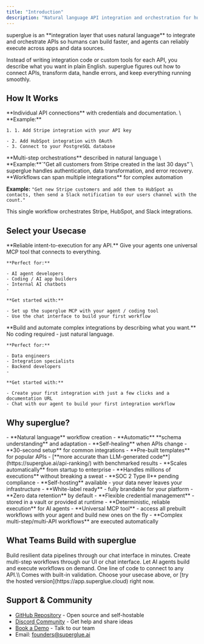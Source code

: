 ```yaml
---
title: "Introduction"
description: "Natural language API integration and orchestration for humans and agents"
---
```


<Card title="What is superglue?" icon="lightbulb" iconType="duotone">
  superglue is an **integration layer that uses natural language** to integrate and orchestrate APIs so humans can build faster, and agents can reliably execute across apps and data sources.
</Card>

Instead of writing integration code or custom tools for each API, you describe what you want in plain English. superglue figures out how to connect APIs, transform data, handle errors, and keep everything running smoothly.

## How It Works

<CardGroup cols={2}>
  <Card title="1. Connect Integrations" icon="plug" iconType="duotone">
    **Individual API connections** with credentials and documentation. \
    **Example:** 

    1. 1. Add Stripe integration with your API key

    - 2. Add HubSpot integration with OAuth
    - 3. Connect to your PostgreSQL database
  </Card>
  <Card title="2. Build Workflows" icon="timeline" iconType="duotone">
    **Multi-step orchestrations** described in natural language \
    **Example:**`"Get all customers from Stripe created in the last 30 days"`\
    superglue handles authentication, data transformation, and error recovery.
  </Card>
</CardGroup>

<Card title="Cross-Integration Workflows" icon="link" iconType="duotone">
  **Workflows can span multiple integrations** for complex automation

  **Example:** `"Get new Stripe customers and add them to HubSpot as contacts, then send a Slack notification to our users channel with the count."`

  This single workflow orchestrates Stripe, HubSpot, and Slack integrations.
</Card>

## Select your Usecase

<CardGroup cols={2}>
  <Card title="For Agent & AI App Builders" icon="robot" href="/agent-builders/quickstart">
    **Reliable intent-to-execution for any API.** Give your agents one universal MCP tool that connects to everything.

    **Perfect for:**

    - AI agent developers
    - Coding / AI app builders
    - Internal AI chatbots
    - 

    **Get started with:**

    - Set up the superglue MCP with your agent / coding tool
    - Use the chat interface to build your first workflow
  </Card>
  <Card title="For Data & Integration Engineers" icon="code" href="/data-engineers/quickstart">
    **Build and automate complex integrations by describing what you want.** No coding required - just natural language.

    **Perfect for:**

    - Data engineers
    - Integration specialists
    - Backend developers
    - 

    **Get started with:**

    - Create your first integration with just a few clicks and a documentation URL
    - Chat with our agent to build your first integration workflow
  </Card>
</CardGroup>

## Why superglue?

<AccordionGroup>
  <Accordion title="AI-Native Integration" icon="brain">
    - **Natural language** workflow creation
    - **Automatic** **schema understanding** and adaptation
    - **Self-healing** when APIs change
  </Accordion>
  <Accordion title="Built for Speed" icon="bolt">
    - **30-second setup** for common integrations
    - **Pre-built templates** for popular APIs - [**more accurate than LLM-generated code**](https://superglue.ai/api-ranking/) with benchmarked results
    - **Scales automatically** from startup to enterprise
    - **Handles millions of executions** without breaking a sweat
  </Accordion>
  <Accordion title="Enterprise Ready" icon="shield">
    - **SOC 2 Type II** pending compliance
    - **Self-hosting** available - your data never leaves your infrastructure
    - **White-label ready** - fully brandable for your platform
    - **Zero data retention** by default
    - **Flexible credential management** - stored in a vault or provided at runtime
  </Accordion>
  <Accordion title="Agent Optimized" icon="robot">
    - **Deterministic, reliable execution** for AI agents
    - **Universal MCP tool** - access all prebuilt workflows with your agent and build new ones on the fly
    - **Complex multi-step/multi-API workflows** are executed automatically
  </Accordion>
</AccordionGroup>

## What Teams Build with superglue

<CardGroup cols={4}>
  <Card title="Automate ETL" icon="database">
    Build resilient data pipelines through our chat interface in minutes.
  </Card>
  <Card title="Generate Workflows" icon="timeline">
    Create multi-step workflows through our UI or chat interface.
  </Card>
  <Card title="Tools for Agents" icon="robot">
    Let AI agents build and execute workflows on demand.
  </Card>
  <Card title="Integrate APIs" icon="code">
    One line of code to connect to any API.\\ Comes with built-in validation.
  </Card>
</CardGroup>

<Card title="Ready to get started?" icon="rocket">
  Choose your usecase above, or [try the hosted
  version](https://app.superglue.cloud) right now.
</Card>

## Support & Community

- [GitHub Repository](https://github.com/superglue-ai/superglue) - Open source and self-hostable
- [Discord Community](https://discord.gg/vUKnuhHtfW) - Get help and share ideas
- [Book a Demo](https://cal.com/superglue/superglue-demo) - Talk to our team
- Email: [founders@superglue.ai](mailto:stefan@superglue.cloud)